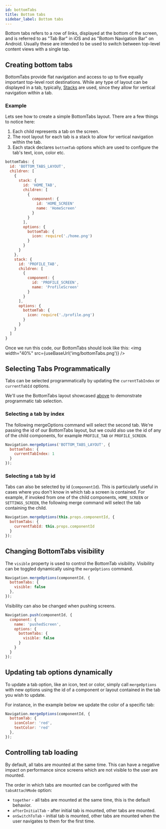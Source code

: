 ```yaml
---
id: bottomTabs
title: Bottom tabs
sidebar_label: Bottom tabs
---
```


Bottom tabs refers to a row of links, displayed at the bottom of the screen, and is referred to as "Tab Bar" in iOS and as "Bottom Navigation Bar" on Android. Usually these are intended to be used to switch between top-level content views with a single tap.

## Creating bottom tabs

BottomTabs provide flat navigation and access to up to five equally important top-level root destinations. While any type of layout can be displayed in a tab, typically, [Stacks]() are used, since they allow for vertical navigation within a tab.

### Example
Lets see how to create a simple BottomTabs layout. There are a few things to notice here:
1. Each child represents a tab on the screen.
2. The root layout for each tab is a stack to allow for vertical navigation within the tab.
3. Each stack declares `bottomTab` options which are used to configure the tab's text, icon, color etc.

```js
bottomTabs: {
  id: 'BOTTOM_TABS_LAYOUT',
  children: [
    {
      stack: {
        id: 'HOME_TAB',
        children: [
          {
            component: {
              id: 'HOME_SCREEN'
              name: 'HomeScreen'
            }
          }
        ],
        options: {
          bottomTab: {
            icon: require('./home.png')
          }
        }
      }
    },
    stack: {
      id: 'PROFILE_TAB',
      children: [
        {
          component: {
            id: 'PROFILE_SCREEN',
            name: 'ProfileScreen'
          }
        }
      ],
      options: {
        bottomTab: {
          icon: require('./profile.png')
        }
      }
    }
  ]
}
```

Once we run this code, our BottomTabs should look like this:
<img width="40%" src={useBaseUrl('img/bottomTabs.png')} />

## Selecting Tabs Programmatically
Tabs can be selected programmatically by updating the `currentTabIndex` or `currentTabId` options.

We'll use the BottomTabs layout showcased [above](bottomTabs-docs#example) to demonstrate programmatic tab selection.

### Selecting a tab by index
The following mergeOptions command will select the second tab. We're passing the id of our BottomTabs layout, but we could also use the id of any of the child components, for example `PROFILE_TAB` or `PROFILE_SCREEN`.

```js
Navigation.mergeOptions('BOTTOM_TABS_LAYOUT', {
  bottomTabs: {
    currentTabIndex: 1
  }
});
```

### Selecting a tab by id
Tabs can also be selected by id (`componentId`). This is particularly useful in cases where you don't know in which tab a screen is contained.
For example, if invoked from one of the child components, `HOME_SCREEN` or `SETTINGS_SCREEN`, the following merge command will select the tab containing the child.

```js
Navigation.mergeOptions(this.props.componentId, {
  bottomTabs: {
    currentTabId: this.props.componentId
  }
});
```

## Changing BottomTabs visibility

The `visible` property is used to control the BottomTab visibility. Visibility can be toggled dynamically using the `mergeOptions` command.
```js
Navigation.mergeOptions(componentId, {
  bottomTabs: {
    visible: false
  },
});
```

Visibility can also be changed when pushing screens.
```js
Navigation.push(componentId, {
  component: {
    name: 'pushedScreen',
    options: {
      bottomTabs: {
        visible: false
      }
    }
  }
});
```

## Updating tab options dynamically

To update a tab option, like an icon, text or color, simply call `mergeOptions` with new options using the id of a component or layout contained in the tab you wish to update.

For instance, in the example below we update the color of a specific tab:
```js
Navigation.mergeOptions(componentId, {
  bottomTab: {
    iconColor: 'red',
    textColor: 'red'
  },
});
```

## Controlling tab loading

By default, all tabs are mounted at the same time. This can have a negative impact on performance since screens which are not visible to the user are mounted.

The order in which tabs are mounted can be configured with the `tabsAttachMode` option:

* `together` - all tabs are mounted at the same time, this is the default behavior.
* `afterInitialTab` - after initial tab is mounted, other tabs are mounted.
* `onSwitchToTab` - initial tab is mounted, other tabs are mounted when the user navigates to them for the first time.

